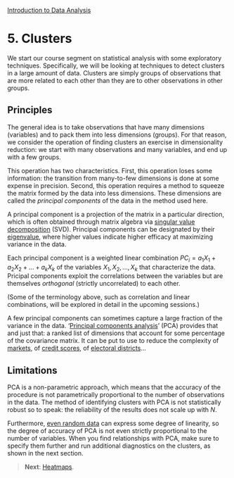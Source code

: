 <style>@import url(style.css);</style>
[Introduction to Data Analysis](index.html "Course index")

# 5. Clusters

We start our course segment on statistical analysis with some exploratory techniques. Specifically, we will be looking at techniques to detect clusters in a large amount of data. Clusters are simply groups of observations that are more related to each other than they are to other observations in other groups.

## Principles

The general idea is to take observations that have many dimensions (variables) and to pack them into less dimensions (groups). For that reason, we consider the operation of finding clusters an exercise in dimensionality reduction: we start with many observations and many variables, and end up with a few groups.

This operation has two characteristics. First, this operation loses some information: the transition from many-to-few dimensions is done at some expense in precision. Second, this operation requires a method to squeeze the matrix formed by the data into less dimensions. These dimensions are called the *principal components* of the data in the method used here.

A principal component is a projection of the matrix in a particular direction, which is often obtained through matrix algebra via [singular value decomposition](https://en.wikipedia.org/wiki/Singular_value_decomposition) (SVD). Principal components can be designated by their [eigenvalue](https://en.wikipedia.org/wiki/Eigenvalues), where higher values indicate higher efficacy at maximizing variance in the data.

Each principal component is a weighted linear combination $PC_i = a_1 X_1 + a_2 X_2 + ... + a_k X_k$ of the variables $X_1, X_2, ..., X_k$ that characterize the data. Pricipal components exploit the correlations between the variables but are themselves *orthogonal* (strictly uncorrelated) to each other.

(Some of the terminology above, such as correlation and linear combinations, will be explored in detail in the upcoming sessions.)

A few principal components can sometimes capture a large fraction of the variance in the data. '[Principal components analysis](https://en.wikipedia.org/wiki/Principal_components_analysis)' (PCA) provides that and just that: a ranked list of dimensions that account for some percentage of the covariance matrix. It can be put to use to reduce the complexity of [markets](https://systematicinvestor.wordpress.com/2013/01/12/examples-of-current-major-market-clusters/), of [credit scores](https://github.com/gastonstat/CreditScoring), of [electoral districts](https://dsparks.wordpress.com/2010/10/18/k-means-redistricting/)…

## Limitations

PCA is a non-parametric approach, which means that the accuracy of the procedure is not parametrically proportional to the number of observations in the data. The method of identifying clusters with PCA is not statistically robust so to speak: the reliability of the results does not scale up with *N*.

Furthermore, [even random data](http://machine-master.blogspot.ca/2012/08/pca-or-polluting-your-clever-analysis.html) can express some degree of linearity, so the degree of accuracy of PCA is not even strictly proportional to the number of variables. When you find relationships with PCA, make sure to specify them further and run additional diagnostics on the clusters, as shown in the next section.

> __Next__: [Heatmaps](051_heatmaps.html).
